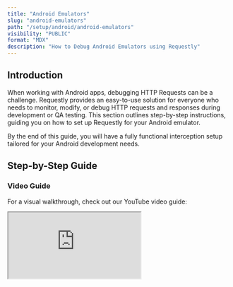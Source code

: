 ```yaml
---
title: "Android Emulators"
slug: "android-emulators"
path: "/setup/android/android-emulators"
visibility: "PUBLIC"
format: "MDX"
description: "How to Debug Android Emulators using Requestly"
---
```


## Introduction

When working with Android apps, debugging HTTP Requests can be a challenge. Requestly provides an easy-to-use solution for everyone who needs to monitor, modify, or debug HTTP requests and responses during development or QA testing. This section outlines step-by-step instructions, guiding you on how to set up Requestly for your Android emulator.

By the end of this guide, you will have a fully functional interception setup tailored for your Android development needs.

## **Step-by-Step Guide**

### Video Guide

For a visual walkthrough, check out our YouTube video guide:

<iframe className="w-full aspect-video rounded-xl" src="https://www.youtube.com/embed/37R0qOw6mrY" />

## Automatic Setup

Requestly offers a one-click setup for Android emulators using Desktop App version **1.7.0+**. Here's how:

<Steps>
  <Step title="Start Your Android Emulator">
    Ensure your emulator is up and running before proceeding
  </Step>

  <Step title="Open Requestly Desktop App">
    Launch the Requestly desktop application on your computer.
  </Step>

  <Step title="Click any one of the Connect Apps buttons from the network table as shown below">
    <img src="/images/android-emulators/a99b31ed-a80e-4a26-b4e8-9824287e4788.png" align="center" fullwidth="false" />
  </Step>

  <Step title="Here go to Mobiles apps and you should be able to see all Android emulators running on your device simply click on connect">
    <img src="/images/android-emulators/34819cab-41c9-480c-b9be-c0e7cbe25d5d.webp" align="center" fullwidth="false" />
  </Step>
</Steps>

## Manual Setup

If the automatic setup does not work for you, you can manually configure the proxy by following these steps:

If you have ADB installed, you can skip the proxy setup through the emulator's UI by running the following command in your android studio terminal:

```bash
adb shell settings put global http_proxy "<ip>:<port>"
```

<Info>
  Make sure to change the : in the above command to the one mentioned in the header of Requestly desktop app
</Info>

Otherwise, follow these steps to configure the proxy manually:

<Steps>
  <Step title="Select Network:">
    <img src="/images/android-emulators/46d26a9b-d6a0-43d3-a6ed-25013bc20735.png" align="center" fullwidth="false" />

    Tap on Internet and click on gear icon on connected network name to open its settings.
  </Step>

  <Step title="Modify Network Settings:">
    <img src="/images/android-emulators/ddd4096d-87e5-483f-9462-98167d3b0805.png" align="center" fullwidth="false" />

    * At the top right of screen click the edit icon

    * Enable "Advanced Options" if needed.

    * Set the **Proxy** to "Manual."
  </Step>

  <Step title="Enter Proxy Details, input the following:">
    <img src="/images/android-emulators/4e7ef324-3a2a-40fc-9bdf-5abc57b11b41.jpeg" align="center" fullwidth="false" />

    * **Proxy Hostname:** Use the IP shown in the Requestly Desktop App (e.g., `192.168.1.10`).

    * **Proxy Port:** Use the port displayed in the Requestly Desktop App (e.g., `8080`).
  </Step>

  <Step title="Save Changes">
    Apply the settings and continue with certificate installation
  </Step>
</Steps>

## CA Certificate Installation

To intercept HTTPS traffic, you need to install Requestly's root CA certificate on the emulator. You can do this in two ways:

**Option 1: From the Desktop:**

<Steps>
  <Step title="Download the certificate from Requestly’’s Desktop app">
    * Open the Requestly Desktop App.

    * Navigate to **Connect Apps > Others > Manual Setup > Save Certificate** to download the root CA certificate.
  </Step>

  <Step title="Install the Certificate">
    After the certificate is downloaded on your PC, Run this script in **android studio** to push it to the emulator using the following script:

    ```bash
    #!/bin/bash
    subjectHash=`openssl x509 -inform PEM -subject_hash_old -in **<certificate-path>** | head -n 1`
    openssl x509 -in **<certificate-path>** -inform PEM -outform DER -out $subjectHash.0
    adb root
    adb push ./$subjectHash.0 /data/misc/user/0/cacerts-added/$subjectHash.0
    adb shell "su 0 chmod 644 /data/misc/user/0/cacerts-added/$subjectHash.0"
    adb reboot
    ```

    > **Replace \<certificate-path> with the path to the downloaded certificate**
  </Step>
</Steps>

**Option 2: Directly on the Emulator:**

<Steps>
  <Step title="Download certificate">
    <img src="/images/android-emulators/82681f18-723a-4a0d-ae26-afad7bda1aca.png" align="center" fullwidth="false" />

    * Open Chrome in an incognito tab

    * Go to [http://requestly.io/ssl](http://requestly.io/ssl) (⚠️ Use http here, not https)

    * This will download RQProxyCA.pem.cert
  </Step>

  <Step title="Install CA Certificate">
    <img src="/images/android-emulators/c3deebcd-0763-450b-917f-f7a5413f176a.png" align="center" fullwidth="false" />

    * Go to **Settings > Search "CA Certificate" > Install Anyway**.

    * Select the downloaded certificate and install it.
  </Step>

  <Step title="Verify Installation:">
    <img src="/images/android-emulators/23464205-37f4-4320-890a-58d63b2e0c87.jpeg" align="center" fullwidth="false" />

    After installation, confirm your setup by going to [amiusing.requestly.io](http://amiusing.requestly.io)
  </Step>
</Steps>

## **SSL Pinning \[if-required]**

From Android API level 23 (Android 6.0+), many apps enforce SSL pinning for security. To intercept HTTPS traffic, setting up SSL pinning is required.

<Info>
  Make sure to remove these in production builds
</Info>

Add these configs to your app codebase for it to work

**Step 1:** Add **res/xml/network\_security\_config.xml**

```xml
<network-security-config>
  <debug-overrides>
    <trust-anchors>
      <certificates src="user" />
      <certificates src="system" />
    </trust-anchors>
  </debug-overrides>

  <base-config cleartextTrafficPermitted="true">
    <trust-anchors>
      <certificates src="system" />
      <certificates src="user" />
    </trust-anchors>
  </base-config>
</network-security-config>
```

**Step 2:** Add to **AndroidManifest.xml**

```xml
<?xml version="1.0" encoding="utf-8"?>
<manifest ... >
    <application android:networkSecurityConfig="@xml/network_security_config" ... >
    ...
    </application>
</manifest>
```

## **Deactivate Proxy (After done debugging)**

Please make sure to revert the proxy after you are done testing using Requestly

```bash
adb shell settings put global http_proxy :0
```

# **Troubleshooting**

### **Emulator not detected?**

* Check if your emulator is running?

* Check if `adb` is installed. If not, install it from [**here**](https://developer.android.com/tools/releases/platform-tools)

* Try Restarting your emulator.

# **How does it work?**

Here's the code that makes this happen in a single click

[**https://github.com/requestly/requestly-desktop-app/blob/fb1f321a3d2431cfcd9d95d1396bcd39820a4ec9/src/renderer/actions/apps/mobile/android.js#L63-L74**](https://github.com/requestly/requestly-desktop-app/blob/fb1f321a3d2431cfcd9d95d1396bcd39820a4ec9/src/renderer/actions/apps/mobile/android.js#L63-L74)

1. Searches for online ADB devices

2. On `Connect`

   1. Root the device (To install Requestly CA)

   2. Inject Requestly CA (if not already)

   3. Setup Proxy on Emulator

   4. Restart the Emulator (Only first time)

3. On `Disconnect` - Removes the Proxy
